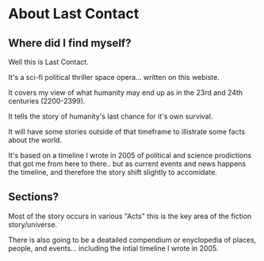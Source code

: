# About Last Contact

## Where did I find myself?

Well this is Last Contact.

It's a sci-fi political thriller space opera... written on this webiste.

It covers my view of what humanity may end up as in the 23rd and 24th centuries (2200-2399).

It tells the story of humanity's last chance for it's own survival.

It will have some stories outside of that timeframe to illistrate some facts about the world.

It's based on a timeline I wrote in 2005 of political and science prodictions that got me from here to there.. but as current events and news happens the timeline, and therefore the story shift slightly to accomidate.

## Sections?

Most of the story occurs in various "Acts" this is the key area of the fiction story/universe.

There is also going to be a deatailed compendium or enyclopedia of places, people, and events... including the intial timeline I wrote in 2005.
